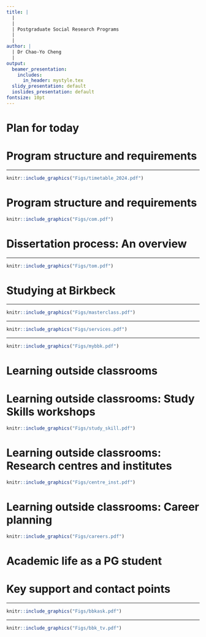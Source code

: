 ```yaml
---
title: |
  | 
  |
  | Postgraduate Social Research Programs 
  |
  |
author: |
  | Dr Chao-Yo Cheng
  |
output:
  beamer_presentation:
    includes:
      in_header: mystyle.tex
  slidy_presentation: default
  ioslides_presentation: default
fontsize: 10pt
---
```


# Plan for today

\begin{itemize}
  \item Program structure and requirements
  \vspace{0.2cm}
  \item Learning resources and opportunities
  \vspace{0.2cm}
  \item Postgraduate academic life
  \vspace{0.2cm}
  \item Q\&A
\end{itemize}

# Program structure and requirements

\begin{itemize}
\small
  \item Four 15-credit \textbf{research methods} modules (60 credits in total)
  \begin{itemize}
  \begin{small}
    \item Qualitative Social Research Methods and Qualitative Research Design
    \item Introduction to Quantitative Social Research, Applied Social Data Analysis in \texttt{R} and Advanced Topics in Quantitative Social Research
    \item Experiments in Social Science
  \end{small}  
  \end{itemize}
  \vspace{0.25cm}
  \item Two 30-credit \textbf{theory/subject} options (60 credits in total)
  \begin{itemize}
  \begin{small}
    \item MSc and PG Diploma: Investigating the Social World and Masterclass in Social Research
    \item MRes: Two options from your subject area
  \end{small}
  \end{itemize}
  \vspace{0.25cm}
  \item \textbf{Social Research Dissertation} (60 credits), including four dissertation workshops
\end{itemize}

---

\vspace{0.5cm}
```r
knitr::include_graphics("Figs/timetable_2024.pdf")
```
\vspace{0.3cm}
\begin{center}
Compulsory and Core SR modules, 2024-2025
\end{center}

# Program structure and requirements

\begin{itemize}
  \item We offer flexibility such that you can 
  \vspace{0.1cm}
  \begin{itemize}
    \item Choose to finish your study full-time or part-time
    \item Audit modules and/or take modules outside your subject area
    \item Progress to MSc/MRes after you finish PG Certificate/Diploma
    \item Exit with PG Cert/Diploma even if you start with MSc/MRes
  \end{itemize}
  \vspace{0.2cm}
  \item We will revisit your modules and/or your plan at/after Birkbeck in 1:1 meetings
\end{itemize}
\vspace{0.2cm}
```r
knitr::include_graphics("Figs/com.pdf")
```

# Dissertation process: An overview

\begin{itemize}
\small
  \item Autumn (Term 1)
  \begin{itemize}
    \item November: Workshop on how to get started
    \item Preliminary meetings with me and/or potential supervisor
  \end{itemize}
  \vspace{0.1cm}
  \item Spring (Term 2)
  \begin{itemize}
    \item January-February: Submit your proposal form (20 January) and supervisor allocation
    \item March: Workshop on literature review and research ethics
  \end{itemize}
  \vspace{0.1cm}
  \item Summer (Term 3)
  \begin{itemize}
    \item June: Dissertation Fairs through Masterclass in Social Research
    \item July: Workshop on writing up your dissertation (optional)
  \end{itemize}
  \vspace{0.1cm}
  \item September: Submit dissertation (September 15) or request deferral (TBA)
\end{itemize}

---

```r
knitr::include_graphics("Figs/tom.pdf")
```

# Studying at Birkbeck

\begin{itemize}
  \item Each module has a handbook, with detailed description of contact points, aims and objectives, learning outcomes, syllabus, and assessment requirements
  \vspace{0.4cm}
  \item Most modules will be taught by pre-recorded lectures combined with in-person seminars or lab tutorials (for quantitative modules)
  \vspace{0.4cm}
  \item You will need to finish pre-sessional activities (e.g., readings and lecture recordings) before the live sessions and actively engage in class activities
  \vspace{0.4cm}
  \item You will have the chance to provide feedback (student-staff exchanges and module evaluation)
\end{itemize}

---

```r
knitr::include_graphics("Figs/masterclass.pdf")
```

---

```r
knitr::include_graphics("Figs/services.pdf")
```

---

```r
knitr::include_graphics("Figs/mybbk.pdf")
```

# Learning outside classrooms

\begin{itemize}
  \item Birkbeck's Study Skills workshops
  \vspace{0.2cm}
  \item Birkbeck's research centres and institutes
  \vspace{0.2cm}
  \item Birkbeck's career services; opportunities on LinkedIn, \url{jobs.ac.uk}, and \url{idealist.org}
  \vspace{0.2cm}
  \item Libraries, including those outside Birkbeck, such as the Senate House, SOAS, UCL, and the British Library -- check out \textbf{SCONUL}
  \vspace{0.2cm}
  \item Additional events and resources outside Birkbeck (e.g., UoL colleges, Turing and NCRM) 
\end{itemize}

# Learning outside classrooms: Study Skills workshops

```r
knitr::include_graphics("Figs/study_skill.pdf")
```
\vspace{0.1cm}
\begin{center}
\begin{scriptsize}
\url{https://www.bbk.ac.uk/student-services/learning-development}
\end{scriptsize}
\end{center}

# Learning outside classrooms: Research centres and institutes

```r
knitr::include_graphics("Figs/centre_inst.pdf")
```
\vspace{0.1cm}
\begin{center}
\begin{scriptsize}
\url{https://www.bbk.ac.uk/research/centres}
\end{scriptsize}
\end{center}

# Learning outside classrooms: Career planning

```r
knitr::include_graphics("Figs/careers.pdf")
```
\vspace{0.1cm}
\begin{center}
\begin{scriptsize}
\url{https://www.bbk.ac.uk/student-services/careers-and-enterprise}
\end{scriptsize}
\end{center}

# Academic life as a PG student

\begin{itemize}
  \item \textbf{Active learning}: We embrace \textit{interactive} learning; come to in-person seminars/tutorials, having Watched the lecture videos and completed the readings or other preparation for the week
  \vspace{0.2cm}
  \item \textbf{Stability with flexibility}: We aim for stability, but acknowledge the need for flexibility
  \vspace{0.2cm}
  \item \textbf{Good communication}: We want to make this \textit{fantastic}; please be your own best advocate and give us feedback and constructive suggestions
  \vspace{0.2cm}
  \item \textbf{Safety}: We all want to keep you safe during your year at Birkbeck but need to work collaboratively with you to make that happen
\end{itemize}

# Key support and contact points

\begin{itemize}
  \item \textbf{Program director} and personal tutor: \textbf{Dr Chao-Yo Cheng} (\href{mailto:c.cheng@bbk.ac.uk}{\texttt{c.cheng@bbk.ac.uk}}) for academic and research questions; office hours \textbf{between 3-5pm on Fridays} via Microsoft Teams (or by appointment)
  \vspace{0.2cm}
  \item \textbf{Program administrator} for admin or procedural matters
  \vspace{0.2cm}
  \item \textbf{Module conveners} (see Moodle pages)
  \vspace{0.2cm}
  \item \textbf{Dissertation supervisor}
  \vspace{0.2cm}
  \item \textbf{Student Services} provided by the College
\end{itemize}

---

```r
knitr::include_graphics("Figs/bbkask.pdf")
```
\begin{center}
\url{https://www.bbk.ac.uk/ask}
\end{center}
\vspace{0.5cm}
\begin{itemize}
\small
  \item All student inquiries should first be submitted to the \textbf{Ask} system
  \vspace{0.1cm}
  \item Unless instructed, students are suggested not email individual administrators
  \vspace{0.1cm}
  \item If unsure or encountering exceptional circumstances, get in touch with the program director for advice
\end{itemize}

---

\vspace{1cm}
```r
knitr::include_graphics("Figs/bbk_tv.pdf")
```
\vspace{0.5cm}
\begin{center}
Stay curious, stay active and stay healthy
\end{center}
